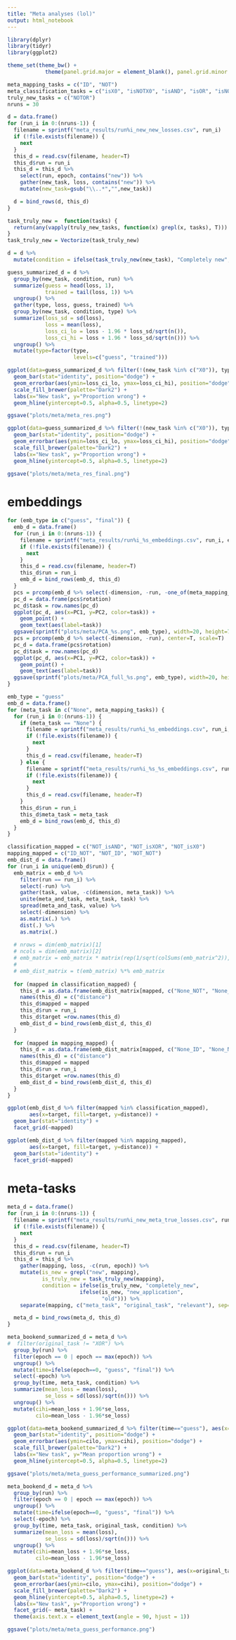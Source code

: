 ```yaml
---
title: "Meta analyses (lol)"
output: html_notebook
---
```

```r
library(dplyr)
library(tidyr)
library(ggplot2)
```

```r
theme_set(theme_bw() +
            theme(panel.grid.major = element_blank(), panel.grid.minor = element_blank()))
```

```r
meta_mapping_tasks = c("ID", "NOT")
meta_classification_tasks = c("isX0", "isNOTX0", "isAND", "isOR", "isNOTAND", "isXOR", "isNOTXOR")
truly_new_tasks = c("NOTOR")
nruns = 30
```

```r
d = data.frame()
for (run_i in 0:(nruns-1)) {
  filename = sprintf("meta_results/run%i_new_new_losses.csv", run_i)
  if (!file.exists(filename)) {
    next
  }
  this_d = read.csv(filename, header=T)
  this_d$run = run_i
  this_d = this_d %>% 
    select(run, epoch, contains("new")) %>%
    gather(new_task, loss, contains("new")) %>%
    mutate(new_task=gsub("\\..*","",new_task))

  d = bind_rows(d, this_d)
}
```

```r
task_truly_new =  function(tasks) {
  return(any(vapply(truly_new_tasks, function(x) grepl(x, tasks), T)))
} 
task_truly_new = Vectorize(task_truly_new)
```

```r
d = d %>%
  mutate(condition = ifelse(task_truly_new(new_task), "Completely new", "New application"))
```


```r
guess_summarized_d = d %>%
  group_by(new_task, condition, run) %>%
  summarize(guess = head(loss, 1),
            trained = tail(loss, 1)) %>%
  ungroup() %>%
  gather(type, loss, guess, trained) %>%
  group_by(new_task, condition, type) %>%
  summarize(loss_sd = sd(loss),
            loss = mean(loss),
            loss_ci_lo = loss - 1.96 * loss_sd/sqrt(n()),
            loss_ci_hi = loss + 1.96 * loss_sd/sqrt(n())) %>%
  ungroup() %>%
  mutate(type=factor(type,
                     levels=c("guess", "trained")))
```

```r
ggplot(data=guess_summarized_d %>% filter(!(new_task %in% c("X0")), type == "guess"), aes(x=new_task, y=loss, fill=condition)) +
  geom_bar(stat="identity", position="dodge") + 
  geom_errorbar(aes(ymin=loss_ci_lo, ymax=loss_ci_hi), position="dodge", width=0.5) +
  scale_fill_brewer(palette="Dark2") +
  labs(x="New task", y="Proportion wrong") +
  geom_hline(yintercept=0.5, alpha=0.5, linetype=2)
```
```r
ggsave("plots/meta/meta_res.png")
```
```r
ggplot(data=guess_summarized_d %>% filter(!(new_task %in% c("X0")), type == "trained"), aes(x=new_task, y=loss, fill=condition)) +
  geom_bar(stat="identity", position="dodge") + 
  geom_errorbar(aes(ymin=loss_ci_lo, ymax=loss_ci_hi), position="dodge", width=0.5) +
  scale_fill_brewer(palette="Dark2") +
  labs(x="New task", y="Proportion wrong") +
  geom_hline(yintercept=0.5, alpha=0.5, linetype=2)
```
```r
ggsave("plots/meta/meta_res_final.png")
```
# embeddings

```r
for (emb_type in c("guess", "final")) {
  emb_d = data.frame()
  for (run_i in 0:(nruns-1)) {
    filename = sprintf("meta_results/run%i_%s_embeddings.csv", run_i, emb_type)
    if (!file.exists(filename)) {
      next
    }
    this_d = read.csv(filename, header=T)
    this_d$run = run_i
    emb_d = bind_rows(emb_d, this_d)
  }
  pcs = prcomp(emb_d %>% select(-dimension, -run, -one_of(meta_mapping_tasks), -one_of(meta_classification_tasks)), center=T, scale=T)
  pc_d = data.frame(pcs$rotation)
  pc_d$task = row.names(pc_d)
  ggplot(pc_d, aes(x=PC1, y=PC2, color=task)) +
    geom_point() +
    geom_text(aes(label=task)) 
  ggsave(sprintf("plots/meta/PCA_%s.png", emb_type), width=20, height=7)
  pcs = prcomp(emb_d %>% select(-dimension, -run), center=T, scale=T)
  pc_d = data.frame(pcs$rotation)
  pc_d$task = row.names(pc_d)
  ggplot(pc_d, aes(x=PC1, y=PC2, color=task)) +
    geom_point() +
    geom_text(aes(label=task)) 
  ggsave(sprintf("plots/meta/PCA_full_%s.png", emb_type), width=20, height=7)
}
```

```r
emb_type = "guess"
emb_d = data.frame()
for (meta_task in c("None", meta_mapping_tasks)) {
  for (run_i in 0:(nruns-1)) {
    if (meta_task == "None") {
      filename = sprintf("meta_results/run%i_%s_embeddings.csv", run_i, emb_type)
      if (!file.exists(filename)) {
        next 
      }
      this_d = read.csv(filename, header=T)
    } else {
      filename = sprintf("meta_results/run%i_%s_%s_embeddings.csv", run_i, meta_task, emb_type)
      if (!file.exists(filename)) {
        next 
      }
      this_d = read.csv(filename, header=T)
    }
    this_d$run = run_i
    this_d$meta_task = meta_task
    emb_d = bind_rows(emb_d, this_d)
  }
}
```

```r
classification_mapped = c("NOT_isAND", "NOT_isXOR", "NOT_isX0")
mapping_mapped = c("ID_NOT", "NOT_ID", "NOT_NOT")
emb_dist_d = data.frame()
for (run_i in unique(emb_d$run)) {
  emb_matrix = emb_d %>%
    filter(run == run_i) %>% 
    select(-run) %>%
    gather(task, value, -c(dimension, meta_task)) %>%
    unite(meta_and_task, meta_task, task) %>%
    spread(meta_and_task, value) %>%
    select(-dimension) %>%
    as.matrix(.) %>%
    dist(.) %>% 
    as.matrix(.)
  
  # nrows = dim(emb_matrix)[1]
  # ncols = dim(emb_matrix)[2]
  # emb_matrix = emb_matrix * matrix(rep(1/sqrt(colSums(emb_matrix^2)), each=nrows), nrow=nrows, ncol=ncols)
  # 
  # emb_dist_matrix = t(emb_matrix) %*% emb_matrix
  
  for (mapped in classification_mapped) {
    this_d = as.data.frame(emb_dist_matrix[mapped, c("None_NOT", "None_ID", "None_isAND", "None_isNOTAND", "None_isNOTX0", "None_isX0", "None_isXOR", "None_isNOTXOR", "None_isOR")])
    names(this_d) = c("distance")
    this_d$mapped = mapped
    this_d$run = run_i
    this_d$target =row.names(this_d)
    emb_dist_d = bind_rows(emb_dist_d, this_d)
  }
  
  for (mapped in mapping_mapped) {
    this_d = as.data.frame(emb_dist_matrix[mapped, c("None_ID", "None_NOT", "ID_ID", "ID_NOT", "NOT_ID", "NOT_NOT")])
    names(this_d) = c("distance")
    this_d$mapped = mapped
    this_d$run = run_i
    this_d$target =row.names(this_d)
    emb_dist_d = bind_rows(emb_dist_d, this_d)
  }
}
```

```r
ggplot(emb_dist_d %>% filter(mapped %in% classification_mapped),
       aes(x=target, fill=target, y=distance)) +
  geom_bar(stat="identity") +
  facet_grid(~mapped)
```

```r
ggplot(emb_dist_d %>% filter(mapped %in% mapping_mapped),
       aes(x=target, fill=target, y=distance)) +
  geom_bar(stat="identity") +
  facet_grid(~mapped)
```

# meta-tasks


```r
meta_d = data.frame()
for (run_i in 0:(nruns-1)) {
  filename = sprintf("meta_results/run%i_new_meta_true_losses.csv", run_i)
  if (!file.exists(filename)) {
    next 
  }    
  this_d = read.csv(filename, header=T)
  this_d$run = run_i
  this_d = this_d %>% 
    gather(mapping, loss, -c(run, epoch)) %>%
    mutate(is_new = grepl("new", mapping),
           is_truly_new = task_truly_new(mapping),
           condition = ifelse(is_truly_new, "completely_new",
                       ifelse(is_new, "new_application",
                              "old"))) %>%
    separate(mapping, c("meta_task", "original_task", "relevant"), sep="\\.", extra="drop")

  meta_d = bind_rows(meta_d, this_d)
}
```

```r
meta_bookend_summarized_d = meta_d %>%
#  filter(original_task != "XOR") %>%
  group_by(run) %>%
  filter(epoch == 0 | epoch == max(epoch)) %>%
  ungroup() %>%
  mutate(time=ifelse(epoch==0, "guess", "final")) %>%
  select(-epoch) %>%
  group_by(time, meta_task, condition) %>%
  summarize(mean_loss = mean(loss),
            se_loss = sd(loss)/sqrt(n())) %>%
  ungroup() %>%
  mutate(cihi=mean_loss + 1.96*se_loss, 
         cilo=mean_loss - 1.96*se_loss)
```

```r
ggplot(data=meta_bookend_summarized_d %>% filter(time=="guess"), aes(x=meta_task, fill=condition, y=mean_loss)) +
  geom_bar(stat="identity", position="dodge") +
  geom_errorbar(aes(ymin=cilo, ymax=cihi), position="dodge") +
  scale_fill_brewer(palette="Dark2") +
  labs(x="New task", y="Mean proportion wrong") +
  geom_hline(yintercept=0.5, alpha=0.5, linetype=2) 
```

```r
ggsave("plots/meta/meta_guess_performance_summarized.png")
```

```r
meta_bookend_d = meta_d %>%
  group_by(run) %>%
  filter(epoch == 0 | epoch == max(epoch)) %>%
  ungroup() %>%
  mutate(time=ifelse(epoch==0, "guess", "final")) %>%
  select(-epoch) %>%
  group_by(time, meta_task, original_task, condition) %>%
  summarize(mean_loss = mean(loss),
            se_loss = sd(loss)/sqrt(n())) %>%
  ungroup() %>%
  mutate(cihi=mean_loss + 1.96*se_loss, 
         cilo=mean_loss - 1.96*se_loss)
```

```r
ggplot(data=meta_bookend_d %>% filter(time=="guess"), aes(x=original_task, fill=condition, y=mean_loss)) +
  geom_bar(stat="identity", position="dodge") +
  geom_errorbar(aes(ymin=cilo, ymax=cihi), position="dodge") +
  scale_fill_brewer(palette="Dark2") +
  geom_hline(yintercept=0.5, alpha=0.5, linetype=2) +
  labs(x="New task", y="Proportion wrong") +
  facet_grid(~ meta_task) + 
  theme(axis.text.x = element_text(angle = 90, hjust = 1))
```

```r

ggsave("plots/meta/meta_guess_performance.png")
```

